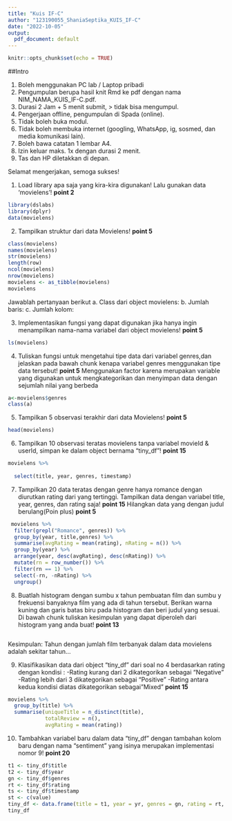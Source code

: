 ---
title: "Kuis IF-C"
author: "123190055_ShaniaSeptika_KUIS_IF-C"
date: "2022-10-05"
output:
  pdf_document: default
---

```{r setup, include=FALSE}
knitr::opts_chunk$set(echo = TRUE)
```

##Intro

1. Boleh menggunakan PC lab / Laptop pribadi
2. Pengumpulan berupa hasil knit Rmd ke pdf dengan nama NIM_NAMA_KUIS_IF-C.pdf.
3. Durasi 2 Jam + 5 menit submit, > tidak bisa mengumpul.
4. Pengerjaan offline, pengumpulan di Spada (online).
5. Tidak boleh buka modul.
6. Tidak boleh membuka internet (googling, WhatsApp, ig, sosmed, dan media komunikasi lain).
7. Boleh bawa catatan 1 lembar A4.
8. Izin keluar maks. 1x dengan durasi 2 menit.
9. Tas dan HP diletakkan di depan.

Selamat mengerjakan, semoga sukses!

1. Load library apa saja yang kira-kira digunakan! Lalu gunakan data 'movielens'! **point 2**
```{r No1}
library(dslabs)
library(dplyr)
data(movielens)

```

2. Tampilkan struktur dari data Movielens! **point 5**
```{r No2}
class(movielens)
names(movielens)
str(movielens)
length(row)
ncol(movielens)
nrow(movielens)
movielens <- as_tibble(movielens)
movielens
```
Jawablah pertanyaan berikut
a. Class dari object movielens:
b. Jumlah baris:
c. Jumlah kolom:

3. Implementasikan fungsi yang dapat digunakan jika hanya ingin menampilkan nama-nama variabel dari object movielens! **point 5**
```{r No3}
ls(movielens)
```
4. Tuliskan fungsi untuk mengetahui tipe data dari variabel genres,dan jelaskan pada bawah chunk kenapa variabel genres menggunakan tipe data tersebut! **point 5** Menggunakan factor karena merupakan variable yang digunakan untuk mengkategorikan dan menyimpan data dengan sejumlah nilai yang berbeda
```{r No4}
a<-movielens$genres
class(a)
```

5. Tampilkan 5 observasi terakhir dari data Movielens! **point 5**
```{r No5}
head(movielens)
```

6. Tampilkan 10 observasi teratas movielens tanpa variabel movieId & userId, simpan ke dalam object bernama "tiny_df"!  **point 15**
```{r no6}
movielens %>%
  
  select(title, year, genres, timestamp)
```

7. Tampilkan 20 data teratas dengan genre hanya romance dengan diurutkan rating dari yang tertinggi. Tampilkan data dengan variabel title, year, genres, dan rating saja!    **point 15**
Hilangkan data yang dengan judul berulang(Poin plus) **point 5**
```{r no7}
 movielens %>% 
  filter(grepl("Romance", genres)) %>%
  group_by(year, title,genres) %>%
  summarise(avgRating = mean(rating), nRating = n()) %>%
  group_by(year) %>%
  arrange(year, desc(avgRating), desc(nRating)) %>%
  mutate(rn = row_number()) %>%
  filter(rn == 1) %>%
  select(-rn, -nRating) %>%
  ungroup()
```

8. Buatlah histogram dengan sumbu x tahun pembuatan film dan sumbu y frekuensi banyaknya film yang ada di tahun tersebut. Berikan warna kuning dan garis batas biru pada histogram dan beri judul yang sesuai. Di bawah chunk tuliskan kesimpulan yang dapat diperoleh dari histogram yang anda buat! **point 13**
```{r No8}

```
Kesimpulan: Tahun dengan jumlah film terbanyak dalam data movielens adalah sekitar tahun...

9. Klasifikasikan data dari object "tiny_df" dari soal no 4 berdasarkan rating dengan kondisi : 
-Rating kurang dari 2 dikategorikan sebagai “Negative” 
-Rating lebih dari 3 dikategorikan sebagai “Positive" 
-Rating antara kedua kondisi diatas dikategorikan sebagai”Mixed” **point 15**
```{r No9}
movielens %>% 
  group_by(title) %>%
  summarise(uniqueTitle = n_distinct(title),
            totalReview = n(),
            avgRating = mean(rating))
```
10. Tambahkan variabel baru dalam data "tiny_df" dengan tambahan kolom baru dengan nama “sentiment” yang isinya merupakan implementasi nomor 9! **point 20**
```{r No10}
t1 <- tiny_df$title
t2 <- tiny_df$year
gn <- tiny_df$genres
rt <- tiny_df$rating
ts <- tiny_df$timestamp
st <- c(value)
tiny_df <- data.frame(title = t1, year = yr, genres = gn, rating = rt, timestamp = ts, sentiment = st)
tiny_df
```